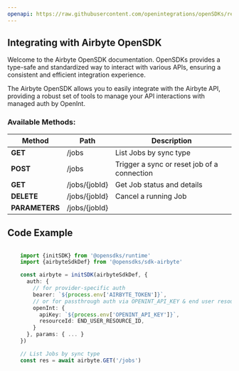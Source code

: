 ```yaml
---
openapi: https://raw.githubusercontent.com/openintegrations/openSDKs/refs/heads/main/sdks/sdk-airbyte/airbyte_jobs_v1.oas.json
---
```


## Integrating with Airbyte OpenSDK 

Welcome to the Airbyte OpenSDK documentation. OpenSDKs provides a type-safe and standardized way to interact with various APIs, ensuring a consistent and efficient integration experience.

The Airbyte OpenSDK allows you to easily integrate with the Airbyte API, providing a robust set of tools to manage your API interactions with managed auth by OpenInt. 

### Available Methods:

| Method | Path | Description |
|--------|------|-------------|
| **GET** | /jobs | List Jobs by sync type
| **POST** | /jobs | Trigger a sync or reset job of a connection
| **GET** | /jobs/{jobId} | Get Job status and details
| **DELETE** | /jobs/{jobId} | Cancel a running Job
| **PARAMETERS** | /jobs/{jobId} | 


## Code Example

```typescript

    import {initSDK} from '@opensdks/runtime'
    import {airbyteSdkDef} from '@opensdks/sdk-airbyte'

    const airbyte = initSDK(airbyteSdkDef, {
      auth: {
        // for provider-specific auth
        bearer: `${process.env['AIRBYTE_TOKEN']}`,
        // or for passthrough auth via OPENINT_API_KEY & end user resourceId
        openInt: {
          apiKey: `${process.env['OPENINT_API_KEY']}`,
          resourceId: END_USER_RESOURCE_ID,
        }
      }, params: { ... }
    })

    // List Jobs by sync type
    const res = await airbyte.GET('/jobs')
```
